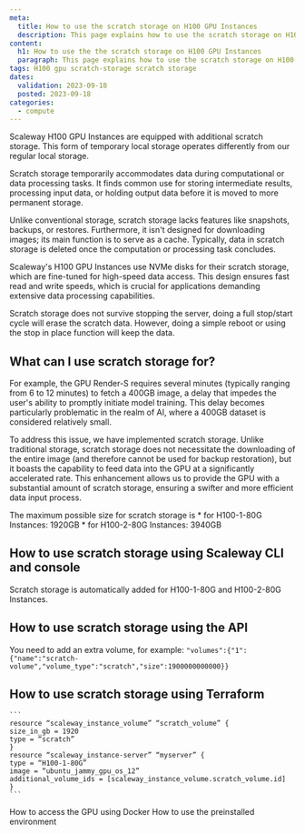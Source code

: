 ```yaml
---
meta:
  title: How to use the scratch storage on H100 GPU Instances
  description: This page explains how to use the scratch storage on H100 GPU Instances
content:
  h1: How to use the the scratch storage on H100 GPU Instances
  paragraph: This page explains how to use the scratch storage on H100 GPU Instances
tags: H100 gpu scratch-storage scratch storage
dates:
  validation: 2023-09-18
  posted: 2023-09-18
categories:
  - compute
---
```


Scaleway H100 GPU Instances are equipped with additional scratch storage. This form of temporary local storage operates differently from our regular local storage.

Scratch storage temporarily accommodates data during computational or data processing tasks. It finds common use for storing intermediate results, processing input data, or holding output data before it is moved to more permanent storage.

Unlike conventional storage, scratch storage lacks features like snapshots, backups, or restores. Furthermore, it isn't designed for downloading images; its main function is to serve as a cache. Typically, data in scratch storage is deleted once the computation or processing task concludes.

Scaleway's H100 GPU Instances use NVMe disks for their scratch storage, which are fine-tuned for high-speed data access. This design ensures fast read and write speeds, which is crucial for applications demanding extensive data processing capabilities.

<Message type="note">
  Scratch storage does not survive stopping the server, doing a full stop/start cycle will erase the scratch data. However, doing a simple reboot or using the stop in place function will keep the data.
</Message>

## What can I use scratch storage for?

For example, the GPU Render-S requires several minutes (typically ranging from 6 to 12 minutes) to fetch a 400GB image, a delay that impedes the user's ability to promptly initiate model training. 
This delay becomes particularly problematic in the realm of AI, where a 400GB dataset is considered relatively small.

To address this issue, we have implemented scratch storage. Unlike traditional storage, scratch storage does not necessitate the downloading of the entire image (and therefore cannot be used for backup restoration), but it boasts the capability to feed data into the GPU at a significantly accelerated rate.
This enhancement allows us to provide the GPU with a substantial amount of scratch storage, ensuring a swifter and more efficient data input process.

<Message type="note">
      The maximum possible size for scratch storage is
      * for H100-1-80G Instances: 1920GB
      * for H100-2-80G Instances: 3940GB
</Message>

## How to use scratch storage using Scaleway CLI and console
Scratch storage is automatically added for H100-1-80G and H100-2-80G Instances.

## How to use scratch storage using the API
You need to add an extra volume, for example:
    ```
    "volumes":{"1":{"name":"scratch-volume","volume_type":"scratch","size":1900000000000}}
    ```

## How to use scratch storage using Terraform
    ```
    resource “scaleway_instance_volume” “scratch_volume” {
    size_in_gb = 1920
    type = “scratch”
    }
    resource “scaleway_instance-server” “myserver” {
    type = “H100-1-80G”
    image = “ubuntu_jammy_gpu_os_12”
    additional_volume_ids = [scaleway_instance_volume.scratch_volume.id]
    }
    ```

<Navigation title="See Also">
  <PreviousButton to="/compute/gpu/how-to/use-gpu-with-docer/">How to access the GPU using Docker</PreviousButton>
  <NextButton to="/compute/gpu/how-to/use-preinstalled-env/">How to use the preinstalled environment</NextButton>
</Navigation>